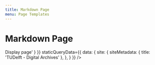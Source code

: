 ```yaml
---
title: Markdown Page
menu: Page Templates
---
```



# Markdown Page

<Playground>
  <GatsbyDemoHelper>
    <Markdown 
      data={{
        markdownRemark: {
          html: '<h1>Display page</h1>'
        }
      }}
      staticQueryData={{
        data: {
          site: {
            siteMetadata: {
              title: 'TUDelft - Digital Archives'
            },
          },
        }
      }}
    />
  </GatsbyDemoHelper>
</Playground>